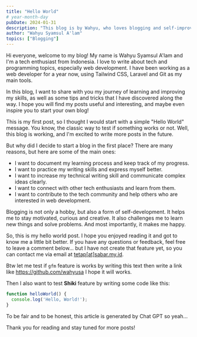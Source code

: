 ```yaml
---
title: "Hello World"
# year-month-day
pubDate: 2024-01-31
description: "This blog is by Wahyu, who loves blogging and self-improvement. I tells about my interests and goals, and invites feedback from readers."
author: "Wahyu Syamsul A'lam"
topics: ["Blogging"]
---
```


Hi everyone, welcome to my blog! My name is Wahyu Syamsul A'lam and I'm a tech enthusiast from Indonesia. I love to write about tech and programming topics, especially web development. I have been working as a web developer for a year now, using Tailwind CSS, Laravel and Git as my main tools.

In this blog, I want to share with you my journey of learning and improving my skills, as well as some tips and tricks that I have discovered along the way. I hope you will find my posts useful and interesting, and maybe even inspire you to start your own blog!

This is my first post, so I thought I would start with a simple "Hello World" message. You know, the classic way to test if something works or not. Well, this blog is working, and I'm excited to write more posts in the future.

But why did I decide to start a blog in the first place? There are many reasons, but here are some of the main ones:

- I want to document my learning process and keep track of my progress.
- I want to practice my writing skills and express myself better.
- I want to increase my technical writing skill and communicate complex ideas clearly.
- I want to connect with other tech enthusiasts and learn from them.
- I want to contribute to the tech community and help others who are interested in web development.

Blogging is not only a hobby, but also a form of self-development. It helps me to stay motivated, curious and creative. It also challenges me to learn new things and solve problems. And most importantly, it makes me happy.

So, this is my hello world post. I hope you enjoyed reading it and got to know me a little bit better. If you have any questions or feedback, feel free to leave a comment below... but I have not create that feature yet, so you can contact me via email at <u>tetap[at]sabar.my.id</u>.

Btw let me test if `gfm` feature is works by writing this text then write a link like https://github.com/wahyusa I hope it will works.

Then I also want to test **Shiki** feature by writing some code like this:

```javascript
function helloWorld() {
  console.log('Hello, World!');
}
```

To be fair and to be honest, this article is generated by Chat GPT so yeah... 

Thank you for reading and stay tuned for more posts!
